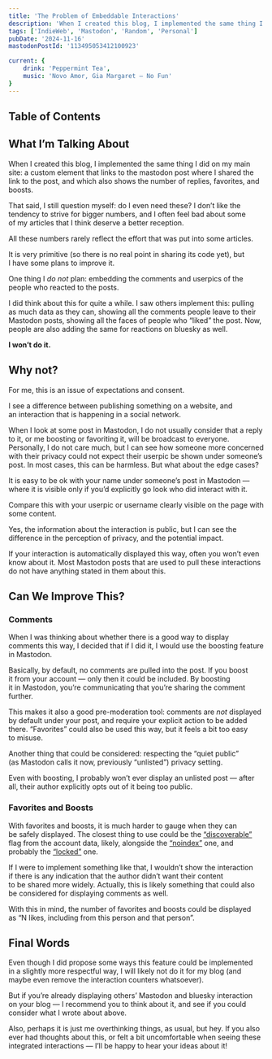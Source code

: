 ```yaml
---
title: 'The Problem of Embeddable Interactions'
description: 'When I created this blog, I implemented the same thing I did on my main site: a custom element that links to the Mastodon post where I shared the link to the post, and which also shows the number of replies, favorites, and boosts. I saw others implement this as well. Now, people are also adding the same for reactions on bluesky as well. I won’t do it.'
tags: ['IndieWeb', 'Mastodon', 'Random', 'Personal']
pubDate: '2024-11-16'
mastodonPostId: '113495053412100923'

current: {
    drink: 'Peppermint Tea',
    music: 'Novo Amor, Gia Margaret — No Fun'
}
---
```


## Table of Contents

## What I’m Talking About

When I created this blog, I implemented the same thing I did on my main site: a custom element that links to the mastodon post where I shared the link to the post, and which also shows the number of replies, favorites, and boosts.

<div class="aside-wrapper" style="--span: 3">
	<aside>
That said, I still question myself: do I even need these? I don’t like the tendency to strive for bigger numbers, and I often feel bad about some of my articles that I think deserve a better reception.

All these numbers rarely reflect the effort that was put into some articles.
	</aside>
</div>

It is very primitive (so there is no real point in sharing its code yet), but I have some plans to improve it.

One thing I _do not_ plan: embedding the comments and userpics of the people who reacted to the posts.

I did think about this for quite a while. I saw others implement this: pulling as much data as they can, showing all the comments people leave to their Mastodon posts, showing all the faces of people who “liked” the post. Now, people are also adding the same for reactions on bluesky as well.

**I won’t do it.**


## Why not?

For me, this is an issue of expectations and consent.

I see a difference between publishing something on a website, and an interaction that is happening in a social network.

When I look at some post in Mastodon, I do not usually consider that a reply to it, or me boosting or favoriting it, will be broadcast to everyone. Personally, I do not care much, but I can see how someone more concerned with their privacy could not expect their userpic be shown under someone’s post. In most cases, this can be harmless. But what about the edge cases?

It is easy to be ok with your name under someone’s post in Mastodon — where it is visible only if you’d explicitly go look who did interact with it.

Compare this with your userpic or username clearly visible on the page with some content.

Yes, the information about the interaction is public, but I can see the difference in the perception of privacy, and the potential impact.

If your interaction is automatically displayed this way, often you won’t even know about it. Most Mastodon posts that are used to pull these interactions do not have anything stated in them about this.

## Can We Improve This?

### Comments

When I was thinking about whether there is a good way to display comments this way, I decided that if I did it, I would use the boosting feature in Mastodon.

Basically, by default, no comments are pulled into the post. If you boost it from your account — only then it could be included. By boosting it in Mastodon, you’re communicating that you’re sharing the comment further.

This makes it also a good pre-moderation tool: comments are _not_ displayed by default under your post, and require your explicit action to be added there. “Favorites” could also be used this way, but it feels a bit too easy to misuse.

Another thing that could be considered: respecting the “quiet public” (as Mastodon calls it now, previously “unlisted”) privacy setting.

Even with boosting, I probably won’t ever display an unlisted post — after all, their author explicitly opts out of it being too public.


### Favorites and Boosts

With favorites and boosts, it is much harder to gauge when they can be safely displayed. The closest thing to use could be the [“discoverable”](https://docs.joinmastodon.org/entities/Account/#discoverable) flag from the account data, likely, alongside the [“noindex”](https://docs.joinmastodon.org/entities/Account/#noindex) one, and probably the [“locked”](https://docs.joinmastodon.org/entities/Account/#locked) one.

If I were to implement something like that, I wouldn’t show the interaction if there is any indication that the author didn’t want their content to be shared more widely. Actually, this is likely something that could also be considered for displaying comments as well.

With this in mind, the number of favorites and boosts could be displayed as “N likes, including from this person and that person”.


## Final Words

Even though I did propose some ways this feature could be implemented in a slightly more respectful way, I will likely not do it for my blog (and maybe even remove the interaction counters whatsoever).

But if you’re already displaying others’ Mastodon and bluesky interaction on your blog — I recommend you to think about it, and see if you could consider what I wrote about above.

Also, perhaps it is just me overthinking things, as usual, but hey. If you also ever had thoughts about this, or felt a bit uncomfortable when seeing these integrated interactions — I’ll be happy to hear your ideas about it!
